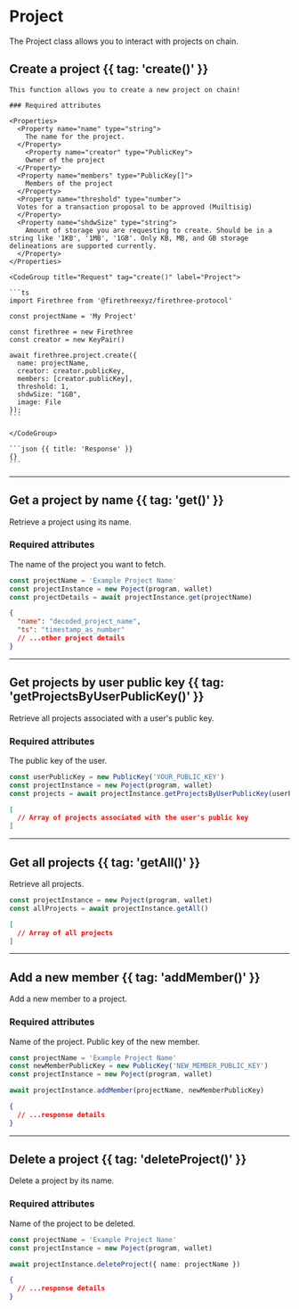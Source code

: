 # Project

The Project class allows you to interact with projects on chain.

## Create a project {{ tag: 'create()' }}

<Row>
  <Col>

    This function allows you to create a new project on chain!

    ### Required attributes

    <Properties>
      <Property name="name" type="string">
        The name for the project.
      </Property>
        <Property name="creator" type="PublicKey">
        Owner of the project
      </Property>
      <Property name="members" type="PublicKey[]">
        Members of the project
      </Property>
      <Property name="threshold" type="number">
      Votes for a transaction proposal to be approved (Muiltisig)
      </Property>
      <Property name="shdwSize" type="string">
        Amount of storage you are requesting to create. Should be in a string like '1KB', '1MB', '1GB'. Only KB, MB, and GB storage delineations are supported currently.
      </Property>
    </Properties>

  </Col>
  <Col sticky>

    <CodeGroup title="Request" tag="create()" label="Project">

    ```ts
    import Firethree from '@firethreexyz/firethree-protocol'

    const projectName = 'My Project'

    const firethree = new Firethree
    const creator = new KeyPair()

    await firethree.project.create({
      name: projectName,
      creator: creator.publicKey,
      members: [creator.publicKey],
      threshold: 1,
      shdwSize: "1GB",
      image: File
    });
    ```

    </CodeGroup>

    ```json {{ title: 'Response' }}
    {}
    ```

  </Col>
</Row>

---

## Get a project by name {{ tag: 'get()' }}

<Row>
  <Col>

Retrieve a project using its name.

### Required attributes

<Properties>
  <Property name="name" type="string">
    The name of the project you want to fetch.
  </Property>
</Properties>
  </Col>
  <Col sticky>
<CodeGroup title="Request" tag="get()" label="Project">

```ts
const projectName = 'Example Project Name'
const projectInstance = new Poject(program, wallet)
const projectDetails = await projectInstance.get(projectName)
```

</CodeGroup>

```json {{ title: 'Response' }}
{
  "name": "decoded_project_name",
  "ts": "timestamp_as_number"
  // ...other project details
}
```

  </Col>
</Row>

---

## Get projects by user public key {{ tag: 'getProjectsByUserPublicKey()' }}

<Row>
  <Col>

Retrieve all projects associated with a user's public key.

### Required attributes

<Properties>
  <Property name="publicKey" type="PublicKey">
    The public key of the user.
  </Property>
</Properties>

  </Col>
  <Col sticky>

  <CodeGroup title="Request" tag="getProjectsByUserPublicKey()" label="Projects">

```ts
const userPublicKey = new PublicKey('YOUR_PUBLIC_KEY')
const projectInstance = new Poject(program, wallet)
const projects = await projectInstance.getProjectsByUserPublicKey(userPublicKey)
```

</CodeGroup>

```json {{ title: 'Response' }}
[
  // Array of projects associated with the user's public key
]
```

  </Col>
</Row>

---

## Get all projects {{ tag: 'getAll()' }}

<Row>
  <Col>
  Retrieve all projects.
   </Col>
  <Col sticky>

  <CodeGroup title="Request" tag="getAll()" label="Projects">

```ts
const projectInstance = new Poject(program, wallet)
const allProjects = await projectInstance.getAll()
```

</CodeGroup>

```json {{ title: 'Response' }}
[
  // Array of all projects
]
```

  </Col>
</Row>

---

## Add a new member {{ tag: 'addMember()' }}

<Row>
  <Col>
Add a new member to a project.

### Required attributes

<Properties>
  <Property name="name" type="string">
    Name of the project.
  </Property>
  <Property name="member" type="PublicKey">
    Public key of the new member.
  </Property>
</Properties>
  </Col>
  <Col sticky>

  <CodeGroup title="Request" tag="addMember()" label="Member">

```ts
const projectName = 'Example Project Name'
const newMemberPublicKey = new PublicKey('NEW_MEMBER_PUBLIC_KEY')
const projectInstance = new Poject(program, wallet)

await projectInstance.addMember(projectName, newMemberPublicKey)
```

</CodeGroup>

```json {{ title: 'Response' }}
{
  // ...response details
}
```

  </Col>
</Row>

---

## Delete a project {{ tag: 'deleteProject()' }}

<Row>
  <Col>
Delete a project by its name.

### Required attributes

<Properties>
  <Property name="name" type="string">
    Name of the project to be deleted.
  </Property>
</Properties>
 </Col>
  <Col sticky>

  <CodeGroup title="Request" tag="deleteProject()" label="Deletion">

```ts
const projectName = 'Example Project Name'
const projectInstance = new Poject(program, wallet)

await projectInstance.deleteProject({ name: projectName })
```

</CodeGroup>

```json {{ title: 'Response' }}
{
  // ...response details
}
```

 </Col>
</Row>
